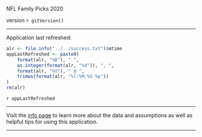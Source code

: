 <p id="appTitle">NFL Family Picks 2020</p>

<p id="appVersion">version `r gitVersion()`</p>

----------

Application last refreshed:

```r
alr <- file.info("../../success.txt")$mtime
appLastRefreshed <- paste0(
    format(alr, "%B"), " ",
    as.integer(format(alr, "%d")), ", ",
    format(alr, "%Y"), " @ ",
    trimws(format(alr, "%l:%M:%S %p"))
)
rm(alr)
```

<p id="lastRefreshDate">`r appLastRefreshed`</p>

----------

Visit the [info page](#section-info) to learn more about the data and assumptions as well as helpful tips for using this application.

----------
